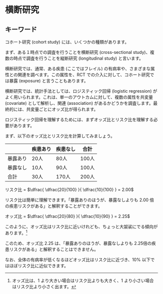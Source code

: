 # 横断研究  {#crosssectional-intro}

## キーワード  {#sec-crosssectional-keyword}

コホート研究 (cohort study) には、いくつかの種類があります。

まず、ある１時点での調査を行うことを横断研究 (cross-sectional study)、複数の時点で調査を行うことを縦断研究 (longitudinal study) と言います。

横断研究では、通常、ある疾患 (ここではフレイル) の有病率や、さまざまな属性との関連を調べます。この属性を、RCT での介入に対して、コホート研究では暴露 (exposure) と言うこともあります。

横断研究では、統計手法としては、ロジスティック回帰 (logistic regression) がよく用いられます。これは、単一のアウトカムに対して、複数の属性を共変量 (covariate) として解析し、関連 (association) があるかどうかを調査します。最終的には、共変量ごとにオッズ比が得られます。

ロジスティック回帰を理解するためには、まずオッズ比とリスク比を理解する必要があります。

まず、以下のオッズ比とリスク比を計算してみましょう。


|   | 疾患あり | 疾患なし | 合計 |
| - | -------- | -------- | ---- |
| 暴露あり | 20人 | 80人 | 100人 | 
| 暴露なし | 10人 | 90人 | 100人 | 
| 合計 | 30人 | 170人 | 200人 | 


リスク比 = $\dfrac{ \dfrac{20}{100} }{ \dfrac{10}{100} } = 2.00$

リスク比は簡単に理解できます。「暴露ありのほうが、暴露なしよりも 2.00 倍の疾患リスクがある」と解釈することができます。

オッズ比 = $\dfrac{ \dfrac{20}{80} }{ \dfrac{10}{90} } = 2.25$

このように、オッズ比はリスク比に近いけれども、ちょっと大袈裟にでる傾向があります。[^crosssectional-or]

[^crosssectional-or]: オッズ比は、1 より大きい場合はリスク比よりも大きく、1 より小さい場合はリスク比より小さく出ます。

このため、オッズ比 2.25 は、「暴露ありのほうが、暴露なしよりも 2.25倍の疾患リスクがある」と解釈することはできません。

なお、全体の有病率が低くなるほどオッズ比はリスク比に近づき、10% 以下ではほぼリスク比に近似できます。

